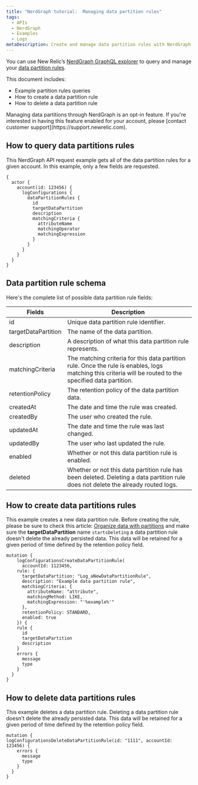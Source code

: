 ```yaml
---
title: "NerdGraph tutorial:  Managing data partition rules"
tags:
  - APIs
  - NerdGraph
  - Examples
  - Logs
metaDescription: Create and manage data partition rules with NerdGraph.  
---
```


You can use New Relic’s [NerdGraph GraphQL explorer](https://api.newrelic.com/graphiql) to query and manage your [data partition rules](https://docs.newrelic.com/docs/logs/log-management/ui-data/data-partitions/). 

This document includes:

* Example partition rules queries
* How to create a data partition rule
* How to delete a data partition rule 

<Callout variant="important">
Managing data partitions through NerdGraph is an opt-in feature. If you're interested in having this feature enabled for your account, please [contact customer support](https://support.newrelic.com).
</Callout>

## How to query data partitions rules


This NerdGraph API request example gets all of the data partition rules for a given account. In this example, only a few fields are requested.

```
{
  actor {
    account(id: 123456) {
      logConfigurations {
        dataPartitionRules {
          id
          targetDataPartition
          description
          matchingCriteria {
            attributeName
            matchingOperator
            matchingExpression
          }
        }
      }
    }
  }
}
```
## Data partition rule schema

Here's the complete list of possible data partition rule fields: 

<table>
  <thead>
  <tr>
    <th style={{width: "200px"}}>
      Fields
    </th>
    <th>
      Description
    </th>
  </tr>
  </thead>

  <tbody>
  <tr>
    <td>id</td>
    <td> Unique data partition rule identifier.</td>
  </tr>
  <tr>
    <td>targetDataPartition</td>
    <td>The name of the data partition.</td>
  </tr>
  <tr>
    <td>description</td>
    <td>A description of what this data partition rule represents.</td>
  </tr>
  <tr>
    <td>matchingCriteria</td>
    <td>The matching criteria for this data partition rule. Once the rule is enables, logs matching this criteria will
      be routed to the specified data partition.
    </td>
  </tr>
  <tr>
    <td>retentionPolicy</td>
    <td>The retention policy of the data partition data.</td>
  </tr>
  <tr>
    <td>createdAt</td>
    <td> The date and time the rule was created.</td>
  </tr>
  <tr>
    <td>createdBy</td>
    <td> The user who created the rule.</td>
  </tr>
  <tr>
    <td>updatedAt</td>
    <td> The date and time the rule was last changed.</td>
  </tr>
  <tr>
    <td>updatedBy</td>
    <td> The user who last updated the rule.</td>
  </tr>
  <tr>
    <td>enabled</td>
    <td> Whether or not this data partition rule is enabled.</td>
  </tr>
  <tr>
    <td>deleted</td>
    <td> Whether or not this data partition rule has been deleted. Deleting a data partition rule does not delete the
      already routed logs.
    </td>
  </tr>

  </tbody>
</table>

## How to create data partitions rules

This example creates a new data partition rule. Before creating the rule, please be sure to check this article: [Organize data with partitions](https://docs.newrelic.com/docs/logs/log-management/ui-data/data-partitions/) and make sure the **targetDataPartition** name `startsDeleting` a data partition rule doesn't delete the already persisted data. This data will be retained for a given period of time defined by the retention policy field.

```
mutation {
	logConfigurationsCreateDataPartitionRule(
	  accountId: 1123456,
    rule: {
      targetDataPartition: "Log_aNewDataPartitionRule",
      description: "Example data partition rule",
      matchingCriteria: {
        attributeName: "attribute",
        matchingMethod: LIKE,
        matchingExpression: "'%example%'"
      },
      retentionPolicy: STANDARD,
      enabled: true
    }) {
   	rule {
      id
      targetDataPartition
      description
    }
    errors {
      message
      type
    }
  }
}
```

## How to delete data partitions rules

This example deletes a data partition rule. Deleting a data partition rule doesn't delete the already persisted data. This data will be retained for a given period of time defined by the retention policy field.

```
mutation {
logConfigurationsDeleteDataPartitionRule(id: "1111", accountId: 123456) {
    errors {
      message
      type
    }
  }
}
```
